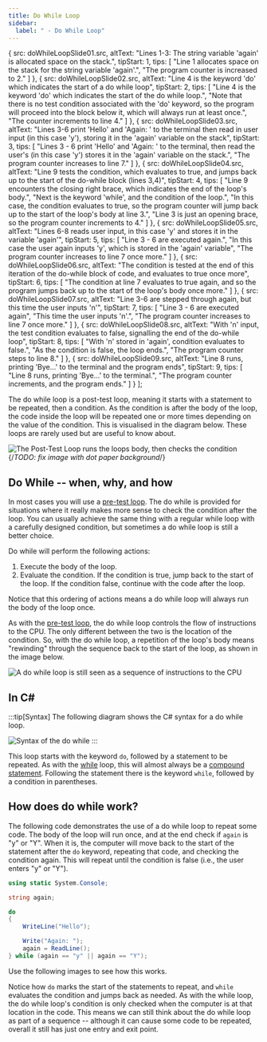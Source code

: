 ```yaml
---
title: Do While Loop
sidebar:
  label: " - Do While Loop"
---
```




  {
    src: doWhileLoopSlide01.src,
    altText: "Lines 1-3: The string variable 'again' is allocated space on the stack.",
    tipStart: 1,
    tips: [
      "Line 1 allocates space on the stack for the string variable 'again'.",
      "The program counter is increased to 2."
    ]
  },
  {
    src: doWhileLoopSlide02.src,
    altText: "Line 4 is the keyword 'do' which indicates the start of a do while loop",
    tipStart: 2,
    tips: [
      "Line 4 is the keyword 'do' which indicates the start of the do while loop.",
      "Note that there is no test condition associated with the 'do' keyword, so the program will proceed into the block below it, which will always run at least once.",
      "The counter increments to line 4."
    ]
  },
  {
    src: doWhileLoopSlide03.src,
    altText: "Lines 3-6 print 'Hello' and 'Again: ' to the terminal then read in user input (in this case 'y'), storing it in the 'again' variable on the stack",
    tipStart: 3,
    tips: [
      "Lines 3 - 6 print 'Hello' and 'Again: ' to the terminal, then read the user's (in this case 'y') stores it in the 'again' variable on the stack.",
      "The program counter increases to line 7."
    ]
  },
  {
    src: doWhileLoopSlide04.src,
    altText: "Line 9 tests the condition, which evaluates to true, and jumps back up to the start of the do-while block (lines 3,4)",
    tipStart: 4,
    tips: [
      "Line 9 encounters the closing right brace, which indicates the end of the loop's body.",
      "Next is the keyword 'while', and the condition of the loop.",
      "In this case, the condition evaluates to <span class='booleanTrue'>true</span>, so the program counter will jump back up to the start of the loop's body at line 3.",
      "Line 3 is just an opening brace, so the program counter increments to 4."
    ]
  },
  {
    src: doWhileLoopSlide05.src,
    altText: "Lines 6-8 reads user input, in this case 'y' and stores it in the variable 'again'",
    tipStart: 5,
    tips: [
      "Line 3 - 6 are executed again.",
      "In this case the user again inputs 'y', which is stored in the 'again' variable",
      "The program counter increases to line 7 once more."
    ]
  },
  {
    src: doWhileLoopSlide06.src,
    altText: "The condition is tested at the end of this iteration of the do-while block of code, and evaluates to true once more",
    tipStart: 6,
    tips: [
      "The condition at line 7 evaluates to <span class='booleanTrue'>true</span> again, and so the program jumps back up to the start of the loop's body once more."
    ]
  },
  {
    src: doWhileLoopSlide07.src,
    altText: "Line 3-6 are stepped through again, but this time the user inputs 'n'",
    tipStart: 7,
    tips: [
      "Line 3 - 6 are executed again",
      "This time the user inputs 'n'.",
      "The program counter increases to line 7 once more."
    ]
  },
  {
    src: doWhileLoopSlide08.src,
    altText: "With 'n' input, the test condition evaluates to false, signalling the end of the do-while loop",
    tipStart: 8,
    tips: [
      "With 'n' stored in 'again', condition evaluates to <span class='booleanFalse'>false</span>.",
      "As the condition is false, the loop ends.",
      "The program counter steps to line 8."
    ]
  },
  {
    src: doWhileLoopSlide09.src,
    altText: "Line 8 runs, printing 'Bye...' to the terminal and the program ends",
    tipStart: 9,
    tips: [
      "Line 8 runs, printing 'Bye...' to the terminal.",
      "The program counter increments, and the program ends."
    ]
  }
];

The do while loop is a post-test loop, meaning it starts with a statement to be repeated, then a condition.
As the condition is after the body of the loop, the code inside the loop will be repeated one or more times depending on the value of the condition.
This is visualised in the diagram below.
These loops are rarely used but are useful to know about.

![The Post-Test Loop runs the loops body, then checks the condition](./images/loop-post-test.png "The Post-Test Loop runs the loops body, then checks the condition")
{/*TODO: fix image with dot paper background*/}

## Do While -- when, why, and how

In most cases you will use a [pre-test loop](/book/part-1-instructions/3-control-flow/2-trailside/04-1-while-loop). The do while is provided for situations where it really makes more sense to check the condition after the loop. You can usually achieve the same thing with a regular while loop with a carefully designed condition, but sometimes a do while loop is still a better choice.

Do while will perform the following actions:

1. Execute the body of the loop.
2. Evaluate the condition. If the condition is true, jump back to the start of the loop. If the condition false, continue with the code after the loop.

Notice that this ordering of actions means a do while loop will always run the body of the loop once.

As with the [pre-test loop](/book/part-1-instructions/3-control-flow/2-trailside/04-1-while-loop), the do while loop controls the flow of instructions to the CPU.
The only different between the two is the location of the condition.
So, with the do while loop, a repetition of the loop's body means "rewinding" through the sequence back to the start of the loop, as shown in the image below.

![A do while loop is still seen as a sequence of instructions to the CPU](./images/post-test-flow.png)

## In C#

:::tip[Syntax]
The following diagram shows the C# syntax for a do while loop.

![Syntax of the do while](./images/do-while-loop.png)
:::

This loop starts with the keyword `do`, followed by a statement to be repeated.
As with the [while](/book/part-1-instructions/3-control-flow/2-trailside/04-1-while-loop#in-c) loop, this will almost always be a [compound statement](/book/part-1-instructions/3-control-flow/2-trailside/02-0-compound-statement).
Following the statement there is the keyword `while`, followed by a condition in parentheses.

## How does do while work?

The following code demonstrates the use of a do while loop to repeat some code. The body of the loop will run once, and at the end check if `again` is "y" or "Y". When it is, the computer will move back to the start of the statement after the `do` keyword, repeating that code, and checking the condition again. This will repeat until the condition is false (i.e., the user enters "y" or "Y").

```csharp
using static System.Console;

string again;

do
{
    WriteLine("Hello");

    Write("Again: ");
    again = ReadLine();
} while (again == "y" || again == "Y");
```

Use the following images to see how this works.

<MySwiper client:only height="" images={sliderImagesDoWhileLoop}></MySwiper>

Notice how `do` marks the start of the statements to repeat, and `while` evaluates the condition and jumps back as needed. As with the while loop, the do while loop's condition is only checked when the computer is at that location in the code. This means we can still think about the do while loop as part of a sequence -- although it can cause some code to be repeated, overall it still has just one entry and exit point.
